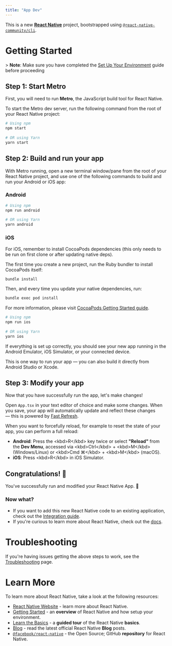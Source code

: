 ```yaml
---
title: "App Dev"
---
```



This is a new [**React Native**](https://reactnative.dev) project, bootstrapped using [`@react-native-community/cli`](https://github.com/react-native-community/cli).  
  
# Getting Started  
  
&gt; **Note**: Make sure you have completed the [Set Up Your Environment](https://reactnative.dev/docs/set-up-your-environment) guide before proceeding
  
## Step 1: Start Metro  
  
First, you will need to run **Metro**, the JavaScript build tool for React Native.  
  
To start the Metro dev server, run the following command from the root of your React Native project:  
  
```sh  
# Using npm  
npm start  
  
# OR using Yarn  
yarn start  
```  
  
## Step 2: Build and run your app  
  
With Metro running, open a new terminal window/pane from the root of your React Native project, and use one of the following commands to build and run your Android or iOS app:  
  
### Android  
  
```sh  
# Using npm  
npm run android  
  
# OR using Yarn  
yarn android  
```  
  
### iOS  
  
For iOS, remember to install CocoaPods dependencies (this only needs to be run on first clone or after updating native deps).  
  
The first time you create a new project, run the Ruby bundler to install CocoaPods itself:  
  
```sh  
bundle install
```  
  
Then, and every time you update your native dependencies, run:  
  
```sh  
bundle exec pod install
```  
  
For more information, please visit [CocoaPods Getting Started guide](https://guides.cocoapods.org/using/getting-started.html).  
  
```sh  
# Using npm  
npm run ios  
  
# OR using Yarn  
yarn ios  
```  
  
If everything is set up correctly, you should see your new app running in the Android Emulator, iOS Simulator, or your connected device.  
  
This is one way to run your app — you can also build it directly from Android Studio or Xcode.  
  
## Step 3: Modify your app  
  
Now that you have successfully run the app, let's make changes!  
  
Open `App.tsx` in your text editor of choice and make some changes. When you save, your app will automatically update and reflect these changes — this is powered by [Fast Refresh](https://reactnative.dev/docs/fast-refresh).  
  
When you want to forcefully reload, for example to reset the state of your app, you can perform a full reload:  
  
- **Android**: Press the &lt;kbd&gt;R&lt;/kbd&gt; key twice or select **"Reload"** from the **Dev Menu**, accessed via &lt;kbd&gt;Ctrl&lt;/kbd&gt; + &lt;kbd&gt;M&lt;/kbd&gt; (Windows/Linux) or &lt;kbd&gt;Cmd ⌘&lt;/kbd&gt; + &lt;kbd&gt;M&lt;/kbd&gt; (macOS).  
- **iOS**: Press &lt;kbd&gt;R&lt;/kbd&gt; in iOS Simulator.  
  
## Congratulations! :tada:  
  
You've successfully run and modified your React Native App. :partying_face:  
  
### Now what?  
  
- If you want to add this new React Native code to an existing application, check out the [Integration guide](https://reactnative.dev/docs/integration-with-existing-apps).  
- If you're curious to learn more about React Native, check out the [docs](https://reactnative.dev/docs/getting-started).  
  
# Troubleshooting  
  
If you're having issues getting the above steps to work, see the [Troubleshooting](https://reactnative.dev/docs/troubleshooting) page.  
  
# Learn More  
  
To learn more about React Native, take a look at the following resources:  
  
- [React Native Website](https://reactnative.dev) - learn more about React Native.  
- [Getting Started](https://reactnative.dev/docs/environment-setup) - an **overview** of React Native and how setup your environment.  
- [Learn the Basics](https://reactnative.dev/docs/getting-started) - a **guided tour** of the React Native **basics**.  
- [Blog](https://reactnative.dev/blog) - read the latest official React Native **Blog** posts.  
- [`@facebook/react-native`](https://github.com/facebook/react-native) - the Open Source; GitHub **repository** for React Native.